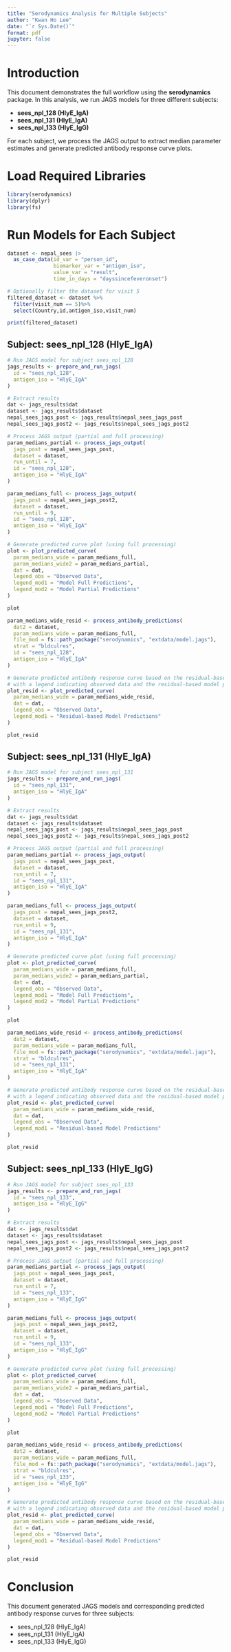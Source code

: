 ```yaml
---
title: "Serodynamics Analysis for Multiple Subjects"
author: "Kwan Ho Lee"
date: "`r Sys.Date()`"
format: pdf
jupyter: false
---
```


# Introduction

This document demonstrates the full workflow using the **serodynamics** package. In this analysis, we run JAGS models for three different subjects:

- **sees_npl_128 (HlyE_IgA)**
- **sees_npl_131 (HlyE_IgA)**
- **sees_npl_133 (HlyE_IgG)**

For each subject, we process the JAGS output to extract median parameter estimates and generate predicted antibody response curve plots.

# Load Required Libraries

```r
library(serodynamics)
library(dplyr)
library(fs)
```

# Run Models for Each Subject

```r
dataset <- nepal_sees |>
  as_case_data(id_var = "person_id",
               biomarker_var = "antigen_iso",
               value_var = "result",
               time_in_days = "dayssincefeveronset")

# Optionally filter the dataset for visit 5
filtered_dataset <- dataset %>% 
  filter(visit_num == 5)%>%
  select(Country,id,antigen_iso,visit_num)

print(filtered_dataset)
```

## Subject: sees_npl_128 (HlyE_IgA)

```r
# Run JAGS model for subject sees_npl_128
jags_results <- prepare_and_run_jags(
  id = "sees_npl_128",
  antigen_iso = "HlyE_IgA"
)

# Extract results
dat <- jags_results$dat
dataset <- jags_results$dataset
nepal_sees_jags_post <- jags_results$nepal_sees_jags_post
nepal_sees_jags_post2 <- jags_results$nepal_sees_jags_post2

# Process JAGS output (partial and full processing)
param_medians_partial <- process_jags_output(
  jags_post = nepal_sees_jags_post,
  dataset = dataset,
  run_until = 7,
  id = "sees_npl_128",
  antigen_iso = "HlyE_IgA"
)

param_medians_full <- process_jags_output(
  jags_post = nepal_sees_jags_post2,
  dataset = dataset,
  run_until = 9,
  id = "sees_npl_128",
  antigen_iso = "HlyE_IgA"
)

# Generate predicted curve plot (using full processing)
plot <- plot_predicted_curve(
  param_medians_wide = param_medians_full, 
  param_medians_wide2 = param_medians_partial, 
  dat = dat,
  legend_obs = "Observed Data",
  legend_mod1 = "Model Full Predictions",
  legend_mod2 = "Model Partial Predictions"
)

```

```r
plot
```

```r
param_medians_wide_resid <- process_antibody_predictions(
  dat2 = dataset, 
  param_medians_wide = param_medians_full,
  file_mod = fs::path_package("serodynamics", "extdata/model.jags"),
  strat = "bldculres",
  id = "sees_npl_128",
  antigen_iso = "HlyE_IgA"
)

# Generate predicted antibody response curve based on the residual-based model,
# with a legend indicating observed data and the residual-based model predictions.
plot_resid <- plot_predicted_curve(
  param_medians_wide = param_medians_wide_resid, 
  dat = dat,
  legend_obs = "Observed Data",
  legend_mod1 = "Residual-based Model Predictions"
)
```

```r
plot_resid
```

\newpage

## Subject: sees_npl_131 (HlyE_IgA)
```r
# Run JAGS model for subject sees_npl_131
jags_results <- prepare_and_run_jags(
  id = "sees_npl_131",
  antigen_iso = "HlyE_IgA"
)

# Extract results
dat <- jags_results$dat
dataset <- jags_results$dataset
nepal_sees_jags_post <- jags_results$nepal_sees_jags_post
nepal_sees_jags_post2 <- jags_results$nepal_sees_jags_post2

# Process JAGS output (partial and full processing)
param_medians_partial <- process_jags_output(
  jags_post = nepal_sees_jags_post,
  dataset = dataset,
  run_until = 7,
  id = "sees_npl_131",
  antigen_iso = "HlyE_IgA"
)

param_medians_full <- process_jags_output(
  jags_post = nepal_sees_jags_post2,
  dataset = dataset,
  run_until = 9,
  id = "sees_npl_131",
  antigen_iso = "HlyE_IgA"
)

# Generate predicted curve plot (using full processing)
plot <- plot_predicted_curve(
  param_medians_wide = param_medians_full, 
  param_medians_wide2 = param_medians_partial, 
  dat = dat,
  legend_obs = "Observed Data",
  legend_mod1 = "Model Full Predictions",
  legend_mod2 = "Model Partial Predictions"
)

```

```r
plot
```

```r
param_medians_wide_resid <- process_antibody_predictions(
  dat2 = dataset, 
  param_medians_wide = param_medians_full,
  file_mod = fs::path_package("serodynamics", "extdata/model.jags"),
  strat = "bldculres",
  id = "sees_npl_131",
  antigen_iso = "HlyE_IgA"
)

# Generate predicted antibody response curve based on the residual-based model,
# with a legend indicating observed data and the residual-based model predictions.
plot_resid <- plot_predicted_curve(
  param_medians_wide = param_medians_wide_resid, 
  dat = dat,
  legend_obs = "Observed Data",
  legend_mod1 = "Residual-based Model Predictions"
)
```

```r
plot_resid
```
\newpage

## Subject: sees_npl_133 (HlyE_IgG)
```r
# Run JAGS model for subject sees_npl_133
jags_results <- prepare_and_run_jags(
  id = "sees_npl_133",
  antigen_iso = "HlyE_IgG"
)

# Extract results
dat <- jags_results$dat
dataset <- jags_results$dataset
nepal_sees_jags_post <- jags_results$nepal_sees_jags_post
nepal_sees_jags_post2 <- jags_results$nepal_sees_jags_post2

# Process JAGS output (partial and full processing)
param_medians_partial <- process_jags_output(
  jags_post = nepal_sees_jags_post,
  dataset = dataset,
  run_until = 7,
  id = "sees_npl_133",
  antigen_iso = "HlyE_IgG"
)

param_medians_full <- process_jags_output(
  jags_post = nepal_sees_jags_post2,
  dataset = dataset,
  run_until = 9,
  id = "sees_npl_133",
  antigen_iso = "HlyE_IgG"
)

# Generate predicted curve plot (using full processing)
plot <- plot_predicted_curve(
  param_medians_wide = param_medians_full, 
  param_medians_wide2 = param_medians_partial, 
  dat = dat,
  legend_obs = "Observed Data",
  legend_mod1 = "Model Full Predictions",
  legend_mod2 = "Model Partial Predictions"
)

```

```r
plot
```

```r
param_medians_wide_resid <- process_antibody_predictions(
  dat2 = dataset, 
  param_medians_wide = param_medians_full,
  file_mod = fs::path_package("serodynamics", "extdata/model.jags"),
  strat = "bldculres",
  id = "sees_npl_133",
  antigen_iso = "HlyE_IgG"
)

# Generate predicted antibody response curve based on the residual-based model,
# with a legend indicating observed data and the residual-based model predictions.
plot_resid <- plot_predicted_curve(
  param_medians_wide = param_medians_wide_resid, 
  dat = dat,
  legend_obs = "Observed Data",
  legend_mod1 = "Residual-based Model Predictions"
)
```

```r
plot_resid
```

# Conclusion

This document generated JAGS models and corresponding predicted antibody response curves for three subjects:

- sees_npl_128 (HlyE_IgA)
- sees_npl_131 (HlyE_IgA)
- sees_npl_133 (HlyE_IgG)
